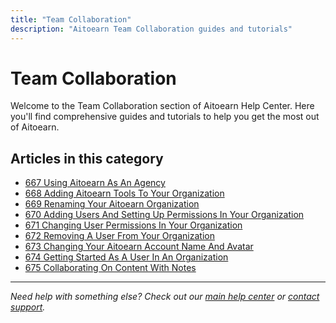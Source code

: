 ```yaml
---
title: "Team Collaboration"
description: "Aitoearn Team Collaboration guides and tutorials"
---
```


<UpdatedAt />


# Team Collaboration

Welcome to the Team Collaboration section of Aitoearn Help Center. Here you'll find comprehensive guides and tutorials to help you get the most out of Aitoearn.

## Articles in this category

- [667 Using Aitoearn As An Agency](667-using-aitoearn-as-an-agency)
- [668 Adding Aitoearn Tools To Your Organization](668-adding-aitoearn-tools-to-your-organization)
- [669 Renaming Your Aitoearn Organization](669-renaming-your-aitoearn-organization)
- [670 Adding Users And Setting Up Permissions In Your Organization](670-adding-users-and-setting-up-permissions-in-your-organization)
- [671 Changing User Permissions In Your Organization](671-changing-user-permissions-in-your-organization)
- [672 Removing A User From Your Organization](672-removing-a-user-from-your-organization)
- [673 Changing Your Aitoearn Account Name And Avatar](673-changing-your-aitoearn-account-name-and-avatar)
- [674 Getting Started As A User In An Organization](674-getting-started-as-a-user-in-an-organization)
- [675 Collaborating On Content With Notes](675-collaborating-on-content-with-notes)

---

*Need help with something else? Check out our [main help center](/en/help-center) or [contact support](mailto:hello@aitoearn.com).*
